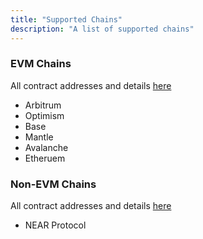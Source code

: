 ```yaml
---
title: "Supported Chains"
description: "A list of supported chains"
---
```


### EVM Chains

All contract addresses and details [here](/build-on-evm/addresses)

- Arbitrum
- Optimism
- Base
- Mantle
- Avalanche
- Etheruem

### Non-EVM Chains

All contract addresses and details [here](/build-on-evm/addresses)

- NEAR Protocol
